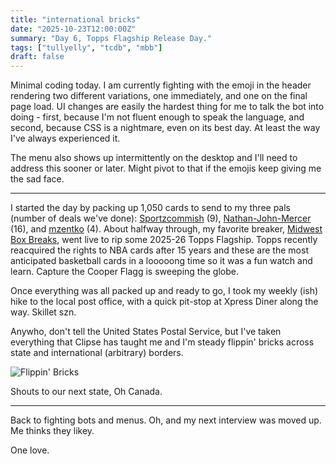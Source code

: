 ```yaml
---
title: "international bricks"
date: "2025-10-23T12:00:00Z"
summary: "Day 6, Topps Flagship Release Day."
tags: ["tullyelly", "tcdb", "mbb"]
draft: false
---
```


Minimal coding today. I am currently fighting with the emoji in the header rendering two different variations, one immediately, and one on the final page load. UI changes are easily the hardest thing for me to talk the bot into doing - first, because I'm not fluent enough to speak the language, and second, because CSS is a nightmare, even on its best day. At least the way I've always experienced it.

The menu also shows up intermittently on the desktop and I'll need to address this sooner or later. Might pivot to that if the emojis keep giving me the sad face.

---

I started the day by packing up 1,050 cards to send to my three pals (number of deals we've done): <a href="https://www.tcdb.com/Profile.cfm/Sportzcommish" target="_blank" rel="noopener noreferrer">Sportzcommish</a> (9), <a href="https://www.tcdb.com/Profile.cfm/Nathan-John-Mercer" target="_blank" rel="noopener noreferrer">Nathan-John-Mercer</a> (16), and <a href="https://www.tcdb.com/Profile.cfm/mzentko" target="_blank" rel="noopener noreferrer">mzentko</a> (4). About halfway through, my favorite breaker, <a href="https://midwestboxbreaks.net/" target="_blank" rel="noopener noreferrer">Midwest Box Breaks</a>, went live to rip some 2025-26 Topps Flagship. Topps recently reacquired the rights to NBA cards after 15 years and these are the most anticipated basketball cards in a looooong time so it was a fun watch and learn. Capture the Cooper Flagg is sweeping the globe.

Once everything was all packed up and ready to go, I took my weekly (ish) hike to the local post office, with a quick pit-stop at Xpress Diner along the way. Skillet szn.

Anywho, don't tell the United States Postal Service, but I've taken everything that Clipse has taught me and I'm steady flippin' bricks across state and international (arbitrary) borders.

![Flippin' Bricks](/images/optimized/international-bricks/flippin-bricks.webp)

Shouts to our next state, Oh Canada.

---

Back to fighting bots and menus. Oh, and my next interview was moved up. Me thinks they likey.

One love.
